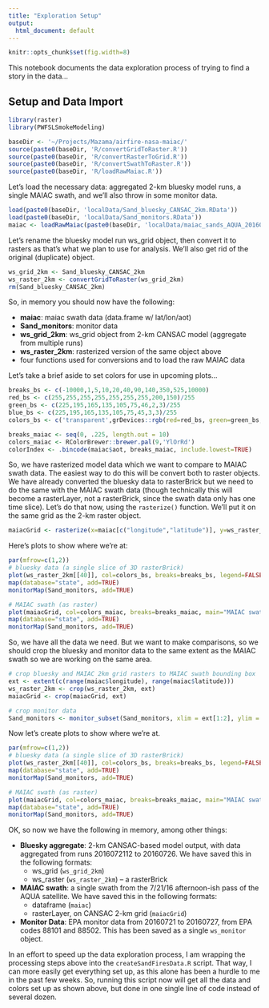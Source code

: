 ```yaml
---
title: "Exploration Setup"
output:
  html_document: default
---
```


```r
knitr::opts_chunk$set(fig.width=8)
```

This notebook documents the data exploration process of trying to find a story in the data...

## Setup and Data Import

```r
library(raster)
library(PWFSLSmokeModeling)
```

```r
baseDir <- '~/Projects/Mazama/airfire-nasa-maiac/'
source(paste0(baseDir, 'R/convertGridToRaster.R'))
source(paste0(baseDir, 'R/convertRasterToGrid.R'))
source(paste0(baseDir, 'R/convertSwathToRaster.R'))
source(paste0(baseDir, 'R/loadRawMaiac.R'))
```

Let's load the necessary data: aggregated 2-km bluesky model runs, a single MAIAC swath, and we'll also throw in some monitor data.

```r
load(paste0(baseDir, 'localData/Sand_bluesky_CANSAC_2km.RData'))
load(paste0(baseDir, 'localData/Sand_monitors.RData'))
maiac <- loadRawMaiac(paste0(baseDir, 'localData/maiac_sands_AQUA_20160721.nc'))
```

Let's rename the bluesky model run ws_grid object, then convert it to rasters as that's what we plan to use for analysis. We'll also get rid of the original (duplicate) object.

```r
ws_grid_2km <- Sand_bluesky_CANSAC_2km
ws_raster_2km <- convertGridToRaster(ws_grid_2km)
rm(Sand_bluesky_CANSAC_2km)
```

So, in memory you should now have the following:

* **maiac**: maiac swath data (data.frame w/ lat/lon/aot)
* **Sand_monitors**: monitor data
* **ws_grid_2km**: ws_grid object from 2-km CANSAC model (aggregate from multiple runs)
* **ws_raster_2km**: rasterized version of the same object above
* four functions used for conversions and to load the raw MAIAC data

Let's take a brief aside to set colors for use in upcoming plots...

```r
breaks_bs <- c(-10000,1,5,10,20,40,90,140,350,525,10000)
red_bs <- c(255,255,255,255,255,255,255,200,150)/255
green_bs <- c(225,195,165,135,105,75,46,2,3)/255
blue_bs <- c(225,195,165,135,105,75,45,3,3)/255
colors_bs <- c('transparent',grDevices::rgb(red=red_bs, green=green_bs, blue=blue_bs))

breaks_maiac <- seq(0, .225, length.out = 10)
colors_maiac <- RColorBrewer::brewer.pal(9,'YlOrRd')
colorIndex <- .bincode(maiac$aot, breaks_maiac, include.lowest=TRUE)
```

So, we have rasterized model data which we want to compare to MAIAC swath data. The easiest way to do this will be convert both to raster objects. We have already converted the bluesky data to rasterBrick but we need to do the same with the MAIAC swath data (though technically this will become a rasterLayer, not a rasterBrick, since the swath data only has one time slice). Let's do that now, using the `rasterize()` function. We'll put it on the same grid as the 2-km raster object.

```r
maiacGrid <- rasterize(x=maiac[c("longitude","latitude")], y=ws_raster_2km, field=maiac$aot)
```

Here's plots to show where we're at:

```r
par(mfrow=c(1,2))
# bluesky data (a single slice of 3D rasterBrick)
plot(ws_raster_2km[[40]], col=colors_bs, breaks=breaks_bs, legend=FALSE, main="bluesky slice (as raster)\nw/ EPA monitors")
map(database="state", add=TRUE)
monitorMap(Sand_monitors, add=TRUE)

# MAIAC swath (as raster)
plot(maiacGrid, col=colors_maiac, breaks=breaks_maiac, main="MAIAC swath (as raster)\nw/ EPA monitors")
map(database="state", add=TRUE)
monitorMap(Sand_monitors, add=TRUE)
```

So, we have all the data we need. But we want to make comparisons, so we should crop the bluesky and monitor data to the same extent as the MAIAC swath so we are working on the same area.

```r
# crop bluesky and MAIAC 2km grid rasters to MAIAC swath bounding box
ext <- extent(c(range(maiac$longitude), range(maiac$latitude)))
ws_raster_2km <- crop(ws_raster_2km, ext)
maiacGrid <- crop(maiacGrid, ext)

# crop monitor data
Sand_monitors <- monitor_subset(Sand_monitors, xlim = ext[1:2], ylim = ext[3:4])
```

Now let's create plots to show where we're at.

```r
par(mfrow=c(1,2))
# bluesky data (a single slice of 3D rasterBrick)
plot(ws_raster_2km[[40]], col=colors_bs, breaks=breaks_bs, legend=FALSE, main="bluesky slice (as raster)\nw/ EPA monitors")
map(database="state", add=TRUE)
monitorMap(Sand_monitors, add=TRUE)

# MAIAC swath (as raster)
plot(maiacGrid, col=colors_maiac, breaks=breaks_maiac, main="MAIAC swath (as raster)\nw/ EPA monitors")
map(database="state", add=TRUE)
monitorMap(Sand_monitors, add=TRUE)
```

OK, so now we have the following in memory, among other things:

* **Bluesky aggregate**: 2-km CANSAC-based model output, with data aggregated from runs 2016072112 to 20160726. We have saved this in the following formats:
    + ws_grid (`ws_grid_2km`)
    + ws_raster (`ws_raster_2km`) -- a rasterBrick

* **MAIAC swath**: a single swath from the 7/21/16 afternoon-ish pass of the AQUA satellite. We have saved this in the following formats:
    + dataframe (`maiac`)
    + rasterLayer, on CANSAC 2-km grid (`maiacGrid`)

* **Monitor Data**: EPA monitor data from 20160721 to 20160727, from EPA codes 88101 and 88502. This has been saved as a single `ws_monitor` object.

In an effort to speed up the data exploration process, I am wrapping the processing steps above into the `createSandFiresData.R` script. That way, I can more easily get everything set up, as this alone has been a hurdle to me in the past few weeks. So, running this script now will get all the data and colors set up as shown above, but done in one single line of code instead of several dozen.

